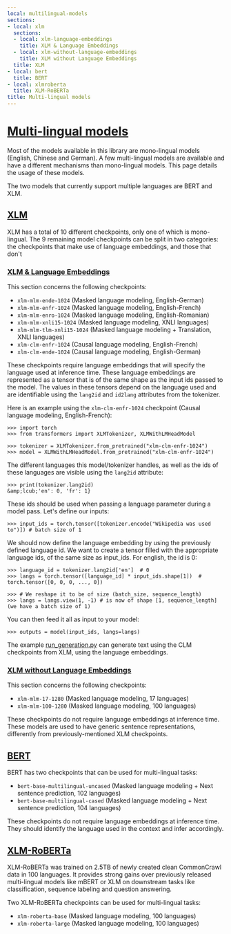 ```yaml
---
local: multilingual-models
sections:
- local: xlm
  sections:
  - local: xlm-language-embeddings
    title: XLM & Language Embeddings
  - local: xlm-without-language-embeddings
    title: XLM without Language Embeddings
  title: XLM
- local: bert
  title: BERT
- local: xlmroberta
  title: XLM-RoBERTa
title: Multi-lingual models
---
```

<script>
</script>

<!--Copyright 2020 The HuggingFace Team. All rights reserved.

Licensed under the Apache License, Version 2.0 (the "License"); you may not use this file except in compliance with
the License. You may obtain a copy of the License at

http://www.apache.org/licenses/LICENSE-2.0

Unless required by applicable law or agreed to in writing, software distributed under the License is distributed on
an "AS IS" BASIS, WITHOUT WARRANTIES OR CONDITIONS OF ANY KIND, either express or implied. See the License for the
specific language governing permissions and limitations under the License.
-->

# [Multi-lingual models](#multilingual-models)

Most of the models available in this library are mono-lingual models (English, Chinese and German). A few multi-lingual
models are available and have a different mechanisms than mono-lingual models. This page details the usage of these
models.

The two models that currently support multiple languages are BERT and XLM.

## [XLM](#xlm)

XLM has a total of 10 different checkpoints, only one of which is mono-lingual. The 9 remaining model checkpoints can
be split in two categories: the checkpoints that make use of language embeddings, and those that don't

### [XLM & Language Embeddings](#xlm-language-embeddings)

This section concerns the following checkpoints:

- `xlm-mlm-ende-1024` (Masked language modeling, English-German)
- `xlm-mlm-enfr-1024` (Masked language modeling, English-French)
- `xlm-mlm-enro-1024` (Masked language modeling, English-Romanian)
- `xlm-mlm-xnli15-1024` (Masked language modeling, XNLI languages)
- `xlm-mlm-tlm-xnli15-1024` (Masked language modeling + Translation, XNLI languages)
- `xlm-clm-enfr-1024` (Causal language modeling, English-French)
- `xlm-clm-ende-1024` (Causal language modeling, English-German)

These checkpoints require language embeddings that will specify the language used at inference time. These language
embeddings are represented as a tensor that is of the same shape as the input ids passed to the model. The values in
these tensors depend on the language used and are identifiable using the `lang2id` and `id2lang` attributes from
the tokenizer.

Here is an example using the `xlm-clm-enfr-1024` checkpoint (Causal language modeling, English-French):


```
>>> import torch
>>> from transformers import XLMTokenizer, XLMWithLMHeadModel

>>> tokenizer = XLMTokenizer.from_pretrained("xlm-clm-enfr-1024")
>>> model = XLMWithLMHeadModel.from_pretrained("xlm-clm-enfr-1024")
```

The different languages this model/tokenizer handles, as well as the ids of these languages are visible using the
`lang2id` attribute:

```
>>> print(tokenizer.lang2id)
&amp;lcub;'en': 0, 'fr': 1}
```

These ids should be used when passing a language parameter during a model pass. Let's define our inputs:

```
>>> input_ids = torch.tensor([tokenizer.encode("Wikipedia was used to")]) # batch size of 1
```

We should now define the language embedding by using the previously defined language id. We want to create a tensor
filled with the appropriate language ids, of the same size as input_ids. For english, the id is 0:

```
>>> language_id = tokenizer.lang2id['en']  # 0
>>> langs = torch.tensor([language_id] * input_ids.shape[1])  # torch.tensor([0, 0, 0, ..., 0])

>>> # We reshape it to be of size (batch_size, sequence_length)
>>> langs = langs.view(1, -1) # is now of shape [1, sequence_length] (we have a batch size of 1)
```

You can then feed it all as input to your model:

```
>>> outputs = model(input_ids, langs=langs)
```

The example [run_generation.py](https://github.com/huggingface/transformers/tree/master/examples/pytorch/text-generation/run_generation.py) can generate text
using the CLM checkpoints from XLM, using the language embeddings.

### [XLM without Language Embeddings](#xlm-without-language-embeddings)

This section concerns the following checkpoints:

- `xlm-mlm-17-1280` (Masked language modeling, 17 languages)
- `xlm-mlm-100-1280` (Masked language modeling, 100 languages)

These checkpoints do not require language embeddings at inference time. These models are used to have generic sentence
representations, differently from previously-mentioned XLM checkpoints.


## [BERT](#bert)

BERT has two checkpoints that can be used for multi-lingual tasks:

- `bert-base-multilingual-uncased` (Masked language modeling + Next sentence prediction, 102 languages)
- `bert-base-multilingual-cased` (Masked language modeling + Next sentence prediction, 104 languages)

These checkpoints do not require language embeddings at inference time. They should identify the language used in the
context and infer accordingly.

## [XLM-RoBERTa](#xlmroberta)

XLM-RoBERTa was trained on 2.5TB of newly created clean CommonCrawl data in 100 languages. It provides strong gains
over previously released multi-lingual models like mBERT or XLM on downstream tasks like classification, sequence
labeling and question answering.

Two XLM-RoBERTa checkpoints can be used for multi-lingual tasks:

- `xlm-roberta-base` (Masked language modeling, 100 languages)
- `xlm-roberta-large` (Masked language modeling, 100 languages)
